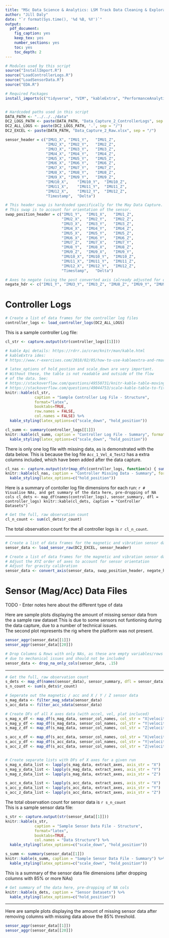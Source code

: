 ```yaml
---
title: "MSc Data Science & Analytics: LSM Track Data Cleaning & Exploration"
author: "Jill Daly"
date: "`r format(Sys.time(), '%d %B, %Y')`"
output:
  pdf_document: 
    fig_caption: yes
    keep_tex: yes
    number_sections: yes
    toc: yes
    toc_depth: 2
---
```


<!-- 
Online information about creating technical documents with RMarkdown and knitr:
https://bookdown.org/
https://bookdown.org/yihui/bookdown/
https://rmarkdown.rstudio.com/
https://github.com/rstudio/rmarkdown
https://rmarkdown.rstudio.com/pdf_document_format
http://kbroman.org/knitr_knutshell/pages/Rmarkdown.html
https://www.rstudio.com/wp-content/uploads/2015/02/rmarkdown-cheatsheet.pdf
https://yihui.name/knitr/options/?version=1.2.830&mode=desktop#code-chunk
https://stackoverflow.com/questions/12546365/subfigures-or-subcaptions-with-knitr/49086985#49086985
https://rmarkdown.rstudio.com/articles_report_from_r_script.html
-->

<!-- TODO: Create separate .tex files to deal with styling issues, eg. toc on same page as title -->
\newpage 
\tableofcontents 
\listoffigures
\listoftables
\newpage

<!--##########################################################################
##############################################################################
##                                                                          ##
##                               DATA WRANGLING                             ##
##                       FOR LOADING & TIDYING DATASET                      ##  
##                                                                          ##
##############################################################################
##############################################################################-->


<!--##########################################################################
##                            SCRIPT CONFIG VALUES                          ##
##                                                                          ##
##          These are the hardcoded values that need to be configured       ##
##          for each data capture                                           ##
##############################################################################-->

```r
# Modules used by this script
source("InstallImport.R")
source("LoadControllerLogs.R")
source("LoadSensorData.R")
source("EDA.R")

# Required Packages
install_imports(c("tidyverse", "VIM", "kableExtra", "PerformanceAnalytics", "Hmisc")) 


# Hardcoded paths used in this script
DATA_PATH <- "../../../data"
DC2_LOGS_PATH <- paste(DATA_PATH, "Data_Capture_2_ControllerLogs", sep = "/")
DC2_ALL_LOGS <- paste(DC2_LOGS_PATH, '.', sep = "/")
DC2_EXCEL <- paste(DATA_PATH, "Data_Capture_2_Raw.xlsx", sep = "/")
```



```r
sensor_header = c("IMU1_X",	"IMU1_Y",	"IMU1_Z",	
                  "IMU2_X",	"IMU2_Y",	"IMU2_Z",
                  "IMU3_X",	"IMU3_Y",	"IMU3_Z",
                  "IMU4_X",	"IMU4_Y",	"IMU4_Z",
                  "IMU5_X",	"IMU5_Y",	"IMU5_Z",
                  "IMU6_X",	"IMU6_Y",	"IMU6_Z",
                  "IMU7_X",	"IMU7_Y",	"IMU7_Z",
                  "IMU8_X",	"IMU8_Y",	"IMU8_Z",
                  "IMU9_X",	"IMU9_Y",	"IMU9_Z",	
                  "IMU10_X",	"IMU10_Y",	"IMU10_Z",
                  "IMU11_X",	"IMU11_Y",	"IMU11_Z",	
                  "IMU12_X",	"IMU12_Y",	"IMU12_Z",
                  "Timestamp",	"Delta")

# This header swap is hardcoded specifically for the May Data Capture. 
# This swap is to account for orientation of the sensor.
swap_position_header = c("IMU1_Y",	"IMU1_X",	"IMU1_Z",	
                         "IMU2_X",	"IMU2_Y",	"IMU2_Z", 
                         "IMU3_X",	"IMU3_Y",	"IMU3_Z",
                         "IMU4_X",	"IMU4_Y",	"IMU4_Z",
                         "IMU5_X",	"IMU5_Y",	"IMU5_Z",
                         "IMU6_X",	"IMU6_Y",	"IMU6_Z",
                         "IMU7_Z",	"IMU7_X",	"IMU7_Y",
                         "IMU8_Y",	"IMU8_X",	"IMU8_Z",
                         "IMU9_Z",	"IMU9_X",	"IMU9_Y",	
                         "IMU10_X",	"IMU10_Y",	"IMU10_Z",
                         "IMU11_X",	"IMU11_Y",	"IMU11_Z",	
                         "IMU12_X",	"IMU12_Y",	"IMU12_Z",
                         "Timestamp",	"Delta")

# Axes to negate (using the post converted axis (already adjusted for orientation)
negate_hdr <- c("IMU1_Y", "IMU3_Y", "IMU3_Z", "IMU8_Z", "IMU9_Y", "IMU9_Z", "IMU12_Y", "IMU12_Z")
```




<!--##########################################################################
##                             LOAD CONTROLLER LOGS                         ##
##                                                                          ##
##          Intentionally loading these as separate entities,               ##
##          so that we can analyse the data in isolation,                   ##
##          and find corrlataions                                           ##
##############################################################################-->
\newpage
# Controller Logs  

```r
# Create a list of data frames for the controller log files 
controller_logs <- load_controller_logs(DC2_ALL_LOGS)
```



This is a sample controller Log file:
```r
cl_str <- capture.output(str(controller_logs[[1]]))

# kable Api details: https://rdrr.io/cran/knitr/man/kable.html
# kableExtra ides:
# https://www.r-exercises.com/2018/02/05/how-to-use-kableextra-and-rmarkdown-to-create-tables-in-pdf-documents/

# latex_options of hold_postion and scale_down are very important. 
# Without these, the table is not readable and outside of the flow 
# of the data. See:
# https://stackoverflow.com/questions/49550731/knitr-kable-table-moving-to-the-end-of-page-when-adding-caption-figure-label
# https://stackoverflow.com/questions/49044753/scale-kable-table-to-fit-page-width
knitr::kable(cl_str, 
             caption = "Sample Controller Log File - Structure", 
             format="latex", 
             booktabs=TRUE, 
             row.names = FALSE, 
             col.names = FALSE) %>% 
  kable_styling(latex_options=c("scale_down", "hold_position")) 
```


```r
cl_summ <- summary(controller_logs[[1]])
knitr::kable(cl_summ, caption = "Controller Log File - Summary", format="latex", booktabs=TRUE) %>% 
  kable_styling(latex_options=c("scale_down", "hold_position"))
```


There is only one log file with missing data, as is demonstrated with the data below. This is because the log file `Acc_1_Vel_4_Test2` has a extra columns included, which have been added after the data capture.  
```r
cl_nas <- capture.output(str(map_dfc(controller_logs, function(x) { sum(!complete.cases(x))} )))
knitr::kable(cl_nas, caption = "Controller Missing Data - Summary", format = "latex", booktabs=TRUE)%>% 
  kable_styling(latex_options=c("hold_position"))
```


Here is a summary of contoller log file dimensions for each run:
  ```r
# Visualise NAs, and get summary of the data here, pre-dropping of NA cols
cl_dets <- map_df(names(controller_logs), sensor_summary, dfl = controller_logs)
knitr::kable(cl_dets, caption = "Controller Datasets")
```

```r
# Get the full, raw observation count
cl_n_count <- sum(cl_dets$r_count)
```

The total observation count for the all controller logs is `r cl_n_count`.

***
  
  <!--##########################################################################
#                     LOAD THE DATA FILE FOR SENSOR DATA                     #
##############################################################################-->


```r
# Create a list of data frames for the magnetic and vibration sensor data 
sensor_data <- load_sensor_raw(DC2_EXCEL, sensor_header)
```


```r
# Create a list of data frames for the magnetic and vibration sensor data 
# Adjust the XYZ order of axes to account for sensor orientation
# Adjust for gravity calibration 
sensor_data <- convert_axis(sensor_data, swap_position_header, negate_hdr)
```

\newpage
# Sensor (Mag/Acc) Data Files

TODO - Enter notes here about the different type of data


Here are sample plots displaying the amount of missing sensor data from the a sample raw dataset
This is due to some sensors not funtioning during the data capture, due to a number of technical issues.  
The second plot represents the rig where the platform was not present. 

```r
sensor_aggr(sensor_data[[1]])
sensor_aggr(sensor_data[[20]])
```


```r
# Drop Columns & Rows with only NAs, as these are empty variables/rows
# due to mechanical issues and should not be included
sensor_data <- drop_na_only_cols(sensor_data, .15)
```

***


```r
# Get the full, raw observation count
s_dets <- map_df(names(sensor_data), sensor_summary, dfl = sensor_data)
s_n_count <- sum(s_dets$r_count)
```


```r
# Seperate out the magnetic / acc and X / Y / Z sensor data
s_mag_data <- filter_mag_sdata(sensor_data)
s_acc_data <- filter_acc_sdata(sensor_data)

# Create DFs of all X axes data (with accel, vel, plat incluced)
s_mag_x_df <- map_df(s_mag_data, sensor_col_names, col_str = "X|velocity|acceleration|platform")
s_mag_y_df <- map_df(s_mag_data, sensor_col_names, col_str = "Y|velocity|acceleration|platform")
s_mag_z_df <- map_df(s_mag_data, sensor_col_names, col_str = "Z|velocity|acceleration|platform")

s_acc_x_df <- map_df(s_acc_data, sensor_col_names, col_str = "X|velocity|acceleration|platform")
s_acc_y_df <- map_df(s_acc_data, sensor_col_names, col_str = "Y|velocity|acceleration|platform")
s_acc_z_df <- map_df(s_acc_data, sensor_col_names, col_str = "Z|velocity|acceleration|platform")


# Create separate lists with DFs of X axes for a given run
s_mag_x_data_list <- lapply(s_mag_data, extract_axes, axis_str = "X")
s_mag_y_data_list <- lapply(s_mag_data, extract_axes, axis_str = "Y")
s_mag_z_data_list <- lapply(s_mag_data, extract_axes, axis_str = "Z")

s_acc_x_data_list <- lapply(s_acc_data, extract_axes, axis_str = "X")
s_acc_y_data_list <- lapply(s_acc_data, extract_axes, axis_str = "Y")
s_acc_z_data_list <- lapply(s_acc_data, extract_axes, axis_str = "Z")

```


The total observation count for sensor data is `r s_n_count`  
This is a sample sensor data file:
```r
s_str <- capture.output(str(sensor_data[[1]]))
knitr::kable(s_str, 
             caption = "Sample Sensor Data File - Structure", 
             format="latex", 
             booktabs=TRUE, 
             col.names = "Data Structure") %>% 
  kable_styling(latex_options=c("scale_down", "hold_position"))
```

```r
s_summ <- summary(sensor_data[[1]])
knitr::kable(s_summ, caption = "Sample Sensor Data File - Summary") %>% 
  kable_styling(latex_options=c("scale_down", "hold_position"))
```

  
  
This is a summary of the sensor data file dimensions (after dropping columns with 85% or more NAs)
```r
# Get summary of the data here, pre-dropping of NA cols
knitr::kable(s_dets, caption = "Sensor Datasets") %>% 
  kable_styling(latex_options=c("hold_position"))
```


***
  
Here are sample plots displaying the amount of missing sensor data after removing columns with missing
data above the 85% threshold. 

```r
sensor_aggr(sensor_data[[1]])
sensor_aggr(sensor_data[[20]])
```




<!--##########################################################################
#                                   EDA                                      #
##############################################################################-->











<!--  TODO - Show hist plot matrix for the X, Y, Z (Mag; Acc sensors)
TODO - Show box plot matrix for the X, Y, Z (Mag; Acc sensors)
TODO - Show summary of correlation for all sensors
TODO - Show matix correlation for all IMU_X Acc sensors
TODO - Show matix correlation for all IMU_Y Acc sensors
TODO - Show matix correlation for all IMU_Z Acc sensors
TODO - Show matix correlation for all IMU_X Mag sensors
TODO - Show matix correlation for all IMU_Y Mag sensors
TODO - Show matix correlation for all IMU_Z Mag sensors  -->
  
